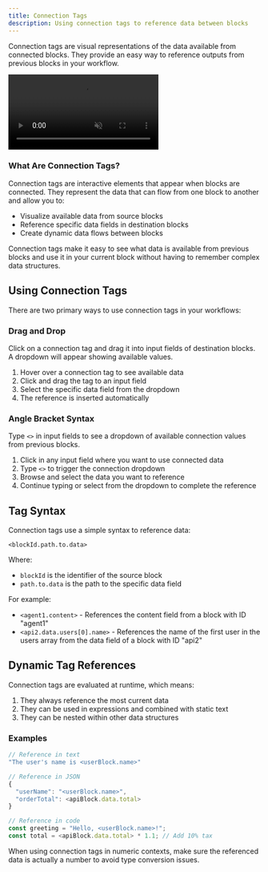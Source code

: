 ```yaml
---
title: Connection Tags
description: Using connection tags to reference data between blocks
---
```



Connection tags are visual representations of the data available from connected blocks. They provide an easy way to reference outputs from previous blocks in your workflow.

<div>
  <video autoPlay loop muted playsInline className="w-full" src="/connections.mp4"></video>
</div>

### What Are Connection Tags?

Connection tags are interactive elements that appear when blocks are connected. They represent the data that can flow from one block to another and allow you to:

- Visualize available data from source blocks
- Reference specific data fields in destination blocks
- Create dynamic data flows between blocks

<Callout type="info">
  Connection tags make it easy to see what data is available from previous blocks and use it in your
  current block without having to remember complex data structures.
</Callout>

## Using Connection Tags

There are two primary ways to use connection tags in your workflows:

<div className="my-6 grid grid-cols-1 gap-4 md:grid-cols-2">
  <div className="rounded-lg border border-gray-200 p-4 dark:border-gray-800">
    <h3 className="mb-2 text-lg font-medium">Drag and Drop</h3>
    <div className="text-sm text-gray-600 dark:text-gray-400">
      Click on a connection tag and drag it into input fields of destination blocks. A dropdown will
      appear showing available values.
    </div>
    <ol className="mt-2 list-decimal pl-5 text-sm text-gray-600 dark:text-gray-400">
      <li>Hover over a connection tag to see available data</li>
      <li>Click and drag the tag to an input field</li>
      <li>Select the specific data field from the dropdown</li>
      <li>The reference is inserted automatically</li>
    </ol>
  </div>

  <div className="rounded-lg border border-gray-200 p-4 dark:border-gray-800">
    <h3 className="mb-2 text-lg font-medium">Angle Bracket Syntax</h3>
    <div className="text-sm text-gray-600 dark:text-gray-400">
      Type <code>&lt;&gt;</code> in input fields to see a dropdown of available connection values
      from previous blocks.
    </div>
    <ol className="mt-2 list-decimal pl-5 text-sm text-gray-600 dark:text-gray-400">
      <li>Click in any input field where you want to use connected data</li>
      <li>
        Type <code>&lt;&gt;</code> to trigger the connection dropdown
      </li>
      <li>Browse and select the data you want to reference</li>
      <li>Continue typing or select from the dropdown to complete the reference</li>
    </ol>
  </div>
</div>

## Tag Syntax

Connection tags use a simple syntax to reference data:

```
<blockId.path.to.data>
```

Where:

- `blockId` is the identifier of the source block
- `path.to.data` is the path to the specific data field

For example:

- `<agent1.content>` - References the content field from a block with ID "agent1"
- `<api2.data.users[0].name>` - References the name of the first user in the users array from the data field of a block with ID "api2"

## Dynamic Tag References

Connection tags are evaluated at runtime, which means:

1. They always reference the most current data
2. They can be used in expressions and combined with static text
3. They can be nested within other data structures

### Examples

```javascript
// Reference in text
"The user's name is <userBlock.name>"

// Reference in JSON
{
  "userName": "<userBlock.name>",
  "orderTotal": <apiBlock.data.total>
}

// Reference in code
const greeting = "Hello, <userBlock.name>!";
const total = <apiBlock.data.total> * 1.1; // Add 10% tax
```

<Callout type="warning">
  When using connection tags in numeric contexts, make sure the referenced data is actually a number
  to avoid type conversion issues.
</Callout>

